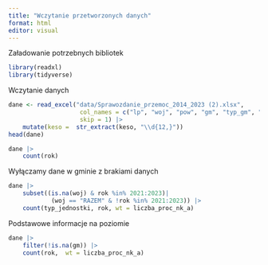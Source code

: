 ```yaml
---
title: "Wczytanie przetworzonych danych"
format: html
editor: visual
---
```



Załadowanie potrzebnych bibliotek

```r
library(readxl)
library(tidyverse)
```

Wczytanie danych


```r
dane <- read_excel("data/Sprawozdanie_przemoc_2014_2023 (2).xlsx",
                    col_names = c("lp", "woj", "pow", "gm", "typ_gm", "typ_jednostki","keso", "rok", "liczba_proc_nk_a", "rodziny_wszczete", "liczba_osob_ogol",  "liczba_osob_kobiety", "liczba_osob_mezczyzni", "liczba_osob_dzieci"), 
                    skip = 1) |>
    mutate(keso =  str_extract(keso, "\\d{12,}")) 
head(dane)
```


```r
dane |>
    count(rok)
```

Wyłączamy dane w gminie z brakiami danych


```r
dane |> 
    subset((is.na(woj) & rok %in% 2021:2023)| 
            (woj == "RAZEM" & !rok %in% 2021:2023)) |>
    count(typ_jednostki, rok, wt = liczba_proc_nk_a)
```

Podstawowe informacje na poziomie 

```r
dane |>
    filter(!is.na(gm)) |>
    count(rok,  wt = liczba_proc_nk_a)
```